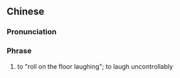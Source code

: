 {{also|笑到辘地}}
==Chinese==
{{zh-forms|s=笑到辘地|3=wheel; tire; to roll}}

===Pronunciation===
{{zh-pron
|c=siu3 dou3 luk1 dei6-2
|cat=ph
}}

===Phrase===
{{zh-phrase}}

# {{lb|zh|Cantonese}} to "roll on the floor laughing"; to laugh uncontrollably